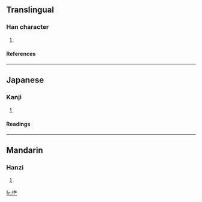 ==Translingual==
===Han character===
{{Han char|rn=61|rad=心|as=07|sn=10|four=|canj=心廿卜女 (PTYV)}}
# {{defn|Han|sort=心07}}
====References====
{{Han ref|kx=0386.170|dkj=10620|dj=0718.170|hdz=42294.040|uh=607E|ud=24702}}
----
==Japanese==
===Kanji===
{{ja-kanji|grade=|rs=心07}}
# {{defn|Japanese}} 
====Readings====
{{ja-readings|on=[[ぼう]] (bō), [[もう]] (mō)|kun=[[おそれる]] (osoreru), [[うれえるさま]] (ureerusama)}}
----
==Mandarin==
===Hanzi===
{{cmn-hanzi|pin=[[máng]] (mang2)|wg=mang<sup>2</sup>}}
# {{defn|Mandarin}}

[[fr:恾]]